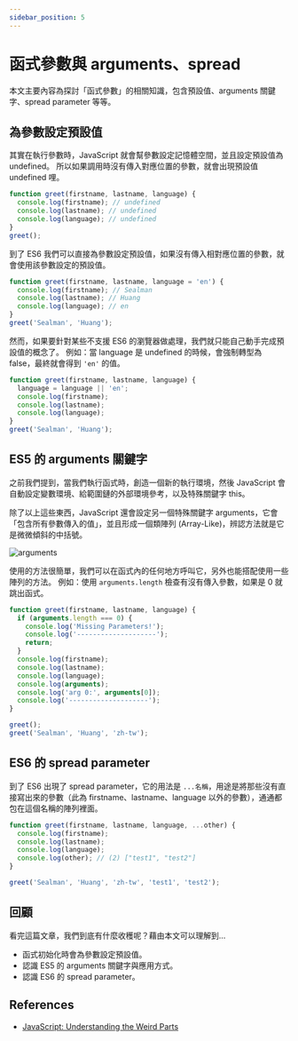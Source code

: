 ```yaml
---
sidebar_position: 5
---
```


# 函式參數與 arguments、spread

本文主要內容為探討「函式參數」的相關知識，包含預設值、arguments 關鍵字、spread parameter 等等。

## 為參數設定預設值

其實在執行參數時，JavaScript 就會幫參數設定記憶體空間，並且設定預設值為 undefined。
所以如果調用時沒有傳入對應位置的參數，就會出現預設值 undefined 哩。

```javascript
function greet(firstname, lastname, language) {
  console.log(firstname); // undefined
  console.log(lastname); // undefined
  console.log(language); // undefined
}
greet();
```

到了 ES6 我們可以直接為參數設定預設值，如果沒有傳入相對應位置的參數，就會使用該參數設定的預設值。

```javascript
function greet(firstname, lastname, language = 'en') {
  console.log(firstname); // Sealman
  console.log(lastname); // Huang
  console.log(language); // en
}
greet('Sealman', 'Huang');
```

然而，如果要針對某些不支援 ES6 的瀏覽器做處理，我們就只能自己動手完成預設值的概念了。
例如：當 language 是 undefined 的時候，會強制轉型為 false，最終就會得到 `'en'` 的值。

```javascript
function greet(firstname, lastname, language) {
  language = language || 'en';
  console.log(firstname);
  console.log(lastname);
  console.log(language);
}
greet('Sealman', 'Huang');
```

## ES5 的 arguments 關鍵字

之前我們提到，當我們執行函式時，創造一個新的執行環境，然後 JavaScript 會自動設定變數環境、給範圍鏈的外部環境參考，以及特殊關鍵字 this。

除了以上這些東西，JavaScript 還會設定另一個特殊關鍵字 arguments，它會「包含所有參數傳入的值」，並且形成一個類陣列 (Array-Like)，辨認方法就是它是微微傾斜的中括號。

![arguments](https://i.imgur.com/GHSwkCR.png)

使用的方法很簡單，我們可以在函式內的任何地方呼叫它，另外也能搭配使用一些陣列的方法。
例如：使用 `arguments.length` 檢查有沒有傳入參數，如果是 0 就跳出函式。

```javascript
function greet(firstname, lastname, language) {
  if (arguments.length === 0) {
    console.log('Missing Parameters!');
    console.log('--------------------');
    return;
  }
  console.log(firstname);
  console.log(lastname);
  console.log(language);
  console.log(arguments);
  console.log('arg 0:', arguments[0]);
  console.log('--------------------');
}

greet();
greet('Sealman', 'Huang', 'zh-tw');
```

## ES6 的 spread parameter

到了 ES6 出現了 spread parameter，它的用法是 `...名稱`，用途是將那些沒有直接寫出來的參數（此為 firstname、lastname、language 以外的參數），通通都包在這個名稱的陣列裡面。

```javascript
function greet(firstname, lastname, language, ...other) {
  console.log(firstname);
  console.log(lastname);
  console.log(language);
  console.log(other); // (2) ["test1", "test2"]
}

greet('Sealman', 'Huang', 'zh-tw', 'test1', 'test2');
```

## 回顧

看完這篇文章，我們到底有什麼收穫呢？藉由本文可以理解到…

- 函式初始化時會為參數設定預設值。
- 認識 ES5 的 arguments 關鍵字與應用方式。
- 認識 ES6 的 spread parameter。

## References

- [JavaScript: Understanding the Weird Parts](https://www.udemy.com/course/understand-javascript/)
